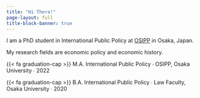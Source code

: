 ```yaml
---
title: "Hi There!"
page-layout: full
title-block-banner: true
---
```


I am a PhD student in International Public Policy at [OSIPP](https://www.osipp.osaka-u.ac.jp/ja/) in Osaka, Japan.

My research fields are economic policy and economic history.

{{< fa graduation-cap >}} M.A. International Public Policy  &#8729; OSIPP, Osaka University  &#8729;  2022

{{< fa graduation-cap >}} B.A. International Public Policy  &#8729; Law Faculty, Osaka University &#8729;  2020